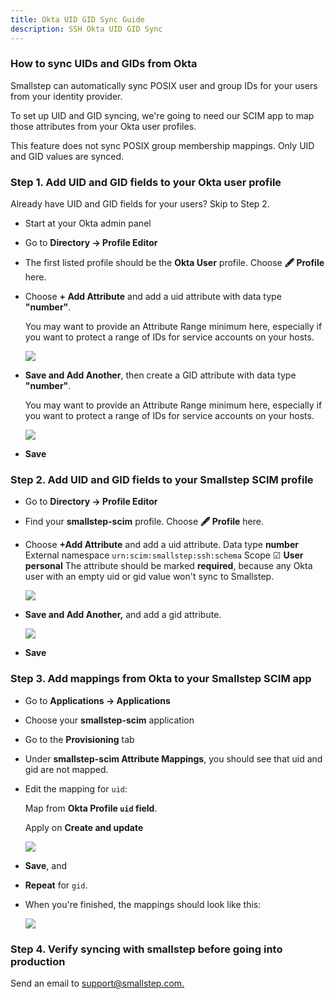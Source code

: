 ```yaml
---
title: Okta UID GID Sync Guide
description: SSH Okta UID GID Sync
---
```


### How to sync UIDs and GIDs from Okta

Smallstep can automatically sync POSIX user and group IDs for your users from your identity provider.

To set up UID and GID syncing, we're going to need our SCIM app to map those attributes from your Okta user profiles.

This feature does not sync POSIX group membership mappings. Only UID and GID values are synced.

### Step 1. Add UID and GID fields to your Okta user profile

Already have UID and GID fields for your users? Skip to Step 2.

* Start at your Okta admin panel
* Go to **Directory → Profile Editor**
* The first listed profile should be the **Okta User** profile. Choose **🖋  Profile** here.
* Choose **+ Add Attribute** and add a uid attribute with data type **"number"**.

  You may want to provide an Attribute Range minimum here, especially if you want to protect a range of IDs for service accounts on your hosts.

  ![](/static/graphics/quickstart/okta-gid-uidadd.png)

* **Save and Add Another**, then create a GID attribute with data type **"number"**.

  You may want to provide an Attribute Range minimum here, especially if you want to protect a range of IDs for service accounts on your hosts.

  ![](/static/graphics/quickstart/okta-gid-gidadd.png)

* **Save**

### Step 2. Add UID and GID fields to your Smallstep SCIM profile

* Go to **Directory → Profile Editor**
* Find your **smallstep-scim** profile. Choose **🖋  Profile** here.
* Choose **+Add Attribute** and add a uid attribute.
  Data type **number**
  External namespace  `urn:scim:smallstep:ssh:schema`
  Scope ☑ **User personal**
  The attribute should be marked **required**, because any Okta user with an empty uid or gid value won't sync to Smallstep.

  ![](/static/graphics/quickstart/okta-gid-uidsync.png)

* **Save and Add Another,** and add a gid attribute.

  ![](/static/graphics/quickstart/okta-gid-uidsync.png)

* **Save**

### Step 3. Add mappings from Okta to your Smallstep SCIM app

* Go to **Applications → Applications**
* Choose your **smallstep-scim** application
* Go to the **Provisioning** tab
* Under **smallstep-scim Attribute Mappings**, you should see that uid and gid are not mapped.
* Edit the mapping for `uid`:

  Map from **Okta Profile  `uid`  field**.

  Apply on **Create and update**

  ![](/static/graphics/quickstart/okta-gid-createupdate.png)

* **Save**, and 
* **Repeat** for `gid`.
* When you're finished, the mappings should look like this:

  ![](/static/graphics/quickstart/okta-gid-finalmap.png)

### Step 4. Verify syncing with smallstep before going into production

Send an email to [support@smallstep.com.](mailto:support@smallstep.com)
